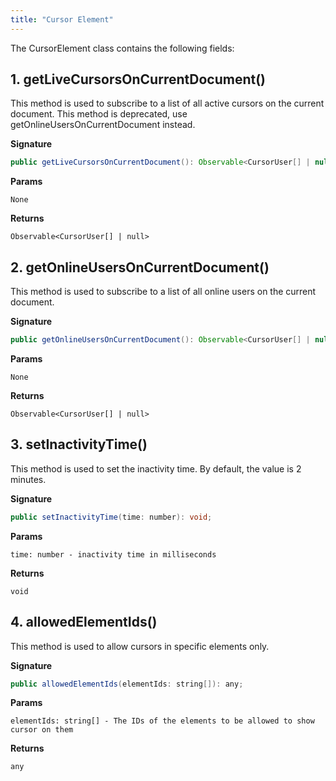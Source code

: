 ```yaml
---
title: "Cursor Element"
---
```


The CursorElement class contains the following fields:

## 1. getLiveCursorsOnCurrentDocument()

This method is used to subscribe to a list of all active cursors on the current document. This method is deprecated, use getOnlineUsersOnCurrentDocument instead.

**Signature**

```java
public getLiveCursorsOnCurrentDocument(): Observable<CursorUser[] | null>;
```

**Params**

`None`

**Returns**

`Observable<CursorUser[] | null>`

## 2. getOnlineUsersOnCurrentDocument()

This method is used to subscribe to a list of all online users on the current document.

**Signature**

```java
public getOnlineUsersOnCurrentDocument(): Observable<CursorUser[] | null>;
```

**Params**

`None`

**Returns**

`Observable<CursorUser[] | null>`

## 3. setInactivityTime()

This method is used to set the inactivity time. By default, the value is 2 minutes.

**Signature**

```java
public setInactivityTime(time: number): void;
```

**Params**

`time: number - inactivity time in milliseconds`

**Returns**

`void`

## 4. allowedElementIds()

This method is used to allow cursors in specific elements only.

**Signature**

```java
public allowedElementIds(elementIds: string[]): any;
```

**Params**

`elementIds: string[] - The IDs of the elements to be allowed to show cursor on them`

**Returns**

`any`
